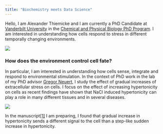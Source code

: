 ```yaml
---
title: "Biochemistry meets Data Science"
---
```

Hello, I am Alexander Thiemicke and I am currently a PhD Candidate at [Vanderbilt University](https://www.vanderbilt.edu/) in the [Chemical and Physical Biology PhD Program](https://medschool.vanderbilt.edu/cpb/person/alexander-thiemicke/). I am interested in understanding how cells respond to stress in different temporally changing environments.

![](mg_7897-web.jpg) 


### How does the environment control cell fate?

In particular, I am interested in understanding how cells sense, integrate and respond to environmental stimulation. In the context of PhD work in the lab of my PhD advisor [Gregor Neuert](https://scholar.google.com/citations?user=k2lm0AIAAAAJ), I study the effect of gradual increases of extracellular stress on cells. I focus on the effect of increasing hypertonicity on cells as recent findings have shown that NaCl induced hypertonicity can play a role in many different tissues and in several diseases.

![](f1.jpg) 

In the manuscript[[1]](https://athiemicke.com/publications.html) I am preparing, I found that gradual increase in hypertonicity sends a different signal to the cell than a step-like sudden increase in hypertonicity.
